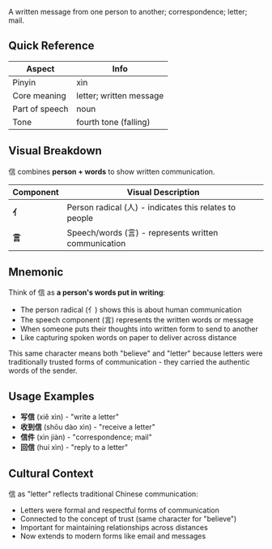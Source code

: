 A written message from one person to another; correspondence; letter; mail.

## Quick Reference

| Aspect         | Info                    |
| -------------- | ----------------------- |
| Pinyin         | xìn                     |
| Core meaning   | letter; written message |
| Part of speech | noun                    |
| Tone           | fourth tone (falling)   |

## Visual Breakdown

信 combines **person + words** to show written communication.

| Component | Visual Description                                     |
| --------- | ------------------------------------------------------ |
| **亻**    | Person radical (人) - indicates this relates to people |
| **言**    | Speech/words (言) - represents written communication   |

## Mnemonic

Think of 信 as **a person's words put in writing**:

- The person radical (亻) shows this is about human communication
- The speech component (言) represents the written words or message
- When someone puts their thoughts into written form to send to another
- Like capturing spoken words on paper to deliver across distance

This same character means both "believe" and "letter" because letters were traditionally trusted
forms of communication - they carried the authentic words of the sender.

## Usage Examples

- **写信** (xiě xìn) - "write a letter"
- **收到信** (shōu dào xìn) - "receive a letter"
- **信件** (xìn jiàn) - "correspondence; mail"
- **回信** (huí xìn) - "reply to a letter"

## Cultural Context

信 as "letter" reflects traditional Chinese communication:

- Letters were formal and respectful forms of communication
- Connected to the concept of trust (same character for "believe")
- Important for maintaining relationships across distances
- Now extends to modern forms like email and messages

